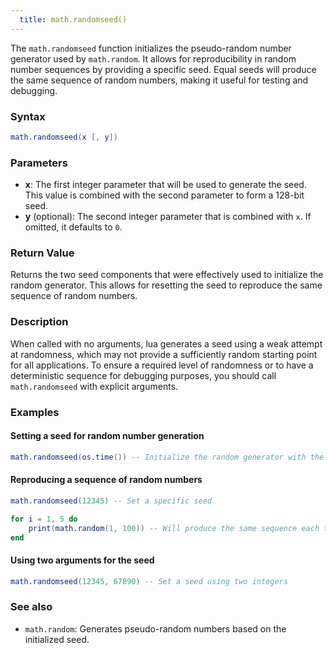 ```yaml
---
  title: math.randomseed() 
---
```


The `math.randomseed` function initializes the pseudo-random number generator used by `math.random`. It allows for reproducibility in random number sequences by providing a specific seed. Equal seeds will produce the same sequence of random numbers, making it useful for testing and debugging.

### Syntax  

```lua
math.randomseed(x [, y])
```

### Parameters  

- **x**: The first integer parameter that will be used to generate the seed. This value is combined with the second parameter to form a 128-bit seed.
- **y** (optional): The second integer parameter that is combined with `x`. If omitted, it defaults to `0`.

### Return Value  

Returns the two seed components that were effectively used to initialize the random generator. This allows for resetting the seed to reproduce the same sequence of random numbers.

### Description  

When called with no arguments, lua generates a seed using a weak attempt at randomness, which may not provide a sufficiently random starting point for all applications. To ensure a required level of randomness or to have a deterministic sequence for debugging purposes, you should call `math.randomseed` with explicit arguments.

### Examples  

#### Setting a seed for random number generation

```lua
math.randomseed(os.time()) -- Initialize the random generator with the current time
```

#### Reproducing a sequence of random numbers

```lua
math.randomseed(12345) -- Set a specific seed

for i = 1, 5 do
    print(math.random(1, 100)) -- Will produce the same sequence each time
end
```

#### Using two arguments for the seed

```lua
math.randomseed(12345, 67890) -- Set a seed using two integers
```

### See also  

- `math.random`: Generates pseudo-random numbers based on the initialized seed.
